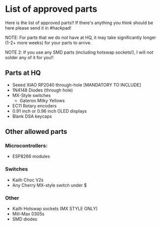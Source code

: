 # List of approved parts

Here is the list of approved parts!! If there's anything you think should be here please send it in #hackpad!

NOTE: For parts that we do *not* have at HQ, it may take significantly longer (1-2+ more weeks) for your parts to arrive. 

NOTE 2: If you use any SMD parts (including hotswap sockets!), I will *not* solder any of it for you!!

## Parts at HQ
- Seeed XIAO RP2040 through-hole [MANDATORY TO INCLUDE]
- 1N4148 Diodes (through hole)
- MX-Style switches
    - Gateron Milky Yellows
- EC11 Rotary encoders
- 0.91 inch or 0.96 inch OLED displays
- Blank DSA keycaps

## Other allowed parts

### Microcontrollers:
- ESP8266 modules

### Switches
- Kailh Choc V2s
- Any Cherry MX-style switch under $

### Other
- Kailh Hotswap sockets (MX STYLE ONLY)
- Mill-Max 0305s
- SMD diodes